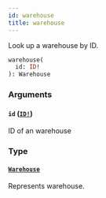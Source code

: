 ```yaml
---
id: warehouse
title: warehouse
---
```


Look up a warehouse by ID.

```graphql
warehouse(
  id: ID!
): Warehouse

```

### Arguments

#### `id` ([`ID!`](/api-reference/scalars/id.mdx))

ID of an warehouse

### Type

#### [`Warehouse`](/api-reference/objects/warehouse.mdx)

Represents warehouse.
